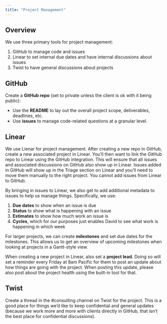 ```yaml
---
title: "Project Management"
---
```


## Overview

We use three primary tools for project management:

1. GitHub to manage code and issues
2. Linear to set internal due dates and have internal discussions about issues
3. Twist to have general discussions about projects

## GitHub

Create a **GitHub repo** (set to private unless the client is ok with it being public):

- Use the **README** to lay out the overall project scope, deliverables, deadlines, etc.
- Use **issues** to manage code-related questions at a granular level.

## Linear

We use Lienar for project management. After creating a new repo in GitHub, create a new associated project in Linear. You'll then want to link the GitHub repo to Linear using the GitHub integration. This will ensure that all issues and associated discussions on GitHub also show up in Linear. Issues added in GitHub will show up in the Triage section on Linear and you'll need to move them manually to the right project. You cannot add issues from Linear to GitHub. 

By bringing in issues to Linear, we also get to add additional metadata to issues to help us manage things. Specifically, we use:

1. **Due dates** to show when an issue is due
1. **Status** to show what is happening with an issue
1. **Estimates** to show how much work an issue is
1. **Cycles**, which for our purposes just enables David to see what work is happening in which week

For larger projects, we can create **milestones** and set due dates for the milestones. This allows us to get an overview of upcoming milestones when looking at projects in a Gantt-style view.

When creating a new project in Linear, also set a **project lead**. Doing so will set a reminder every Friday at 8am Pacific for them to post an update about how things are going with the project. When posting this update, please also post about the project health using the built-in tool for that. 

## Twist

Create a thread in the #consulting channel on Twist for the project. This is a good place for things we'd like to keep confidential and general updates (because we work more and more with clients directly in GitHub, that isn't the best place for confidential discussions). 

